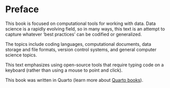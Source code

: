 # Preface {.unnumbered}

This book is focused on computational tools for working with data. Data science is a rapidly evolving field, so in many ways, this text is an attempt to capture whatever 'best practices' can be codified or generalized.  

The topics include coding languages, computational documents, data storage and file formats, version control systems, and general computer science topics.

This text emphasizes using open-source tools that require typing code on a keyboard (rather than using a mouse to point and click).

This book was written in Quarto (learn more about [Quarto books](https://quarto.org/docs/books)).


